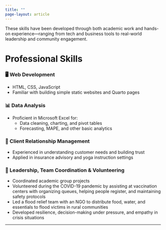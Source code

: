 ```yaml
---
title: ""
page-layout: article
---
```


These skills have been developed through both academic work and hands-on experience—ranging from tech and business tools to real-world leadership and community engagement.

#  Professional Skills

### 🖥 Web Development
- HTML, CSS, JavaScript 
- Familiar with building simple static websites and Quarto pages

### 📊 Data Analysis
- Proficient in Microsoft Excel for:
  - Data cleaning, charting, and pivot tables
  - Forecasting, MAPE, and other basic analytics

### 🤝 Client Relationship Management
- Experienced in understanding customer needs and building trust
- Applied in insurance advisory and yoga instruction settings

### 👥 Leadership, Team Coordination & Volunteering

- Coordinated academic group projects
- Volunteered during the COVID-19 pandemic by assisting at vaccination centers with organizing queues, helping people register, and maintaining safety protocols
- Led a flood relief team with an NGO to distribute food, water, and essentials to flood victims in rural communities
- Developed resilience, decision-making under pressure, and empathy in crisis situations

---



